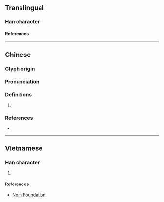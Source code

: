 {{character info}}
==Translingual==

===Han character===
{{Han char|rn=75|rad=木|as=08|sn=12|four=52057|canj=DBSD,DNSD,XDNSD|ids=⿰木争(G),⿰木爭(HTKV)}}

====References====
{{Han ref|kx=0533.210|dkj=14960|dj=0921.190|hdz=21235.020|uh=68E6}}

----

==Chinese==
{{zh-forms}}

===Glyph origin===
{{Han etym}}

===Pronunciation===
{{zh-pron
|m=chēng
|c=caang1
|mc=y
|oc=y
|cat=
}}

===Definitions===
{{zh-hanzi}}

# {{rfdef|zh}}

===References===
* {{R:yue:Hanzi}}

----

==Vietnamese==

===Han character===
{{vi-readings|rs=木08|reading=ranh, chanh, giành}}

# {{rfdef|vi|sort=木08}}

====References====
* [http://nomfoundation.org/common/nom_details.php?codepoint=68E6 Nom Foundation]